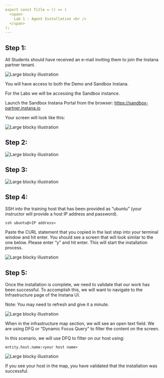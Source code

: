 ```yaml
---
export const Title = () => (
  <span>
    Lab 1 - Agent Installation <br />
  </span>
);
---
```

## Step 1: 

All Students should have received an e-mail inviting them to join the Instana partner tenant. 

![Large blocky illustration](images/1.1.png)

You will have access to both the Demo and Sandbox Instana. 

For the Labs we will be accessing the Sandbox instance. 

Launch the Sandbox Instana Portal from the browser: https://sandbox-partner.instana.io 

Your screen will look like this: 

![Large blocky illustration](images/1.2.png)

## Step 2:

![Large blocky illustration](images/1.3.png)

## Step 3:

![Large blocky illustration](images/1.4.png)

## Step 4:

SSH into the training host that has been provided as “ubuntu” (your instructor will provide a host IP address and password).

```
ssh ubuntu@<IP address>
```

Paste the CURL statement that you copied in the last step into your terminal window and hit enter. 
You should see a screen that will look similar to the one below. Please enter “y” and hit enter. This will  start the installation process.

![Large blocky illustration](images/1.5.png)

## Step 5:

Once the installation is complete, we need to validate that our work has been successful. 
To accomplish this, we will want to navigate to the Infrastructure page of the Instana UI. 

Note: You may need to refresh and give it a minute. 

![Large blocky illustration](images/1.6.png)

When in the infrastructure map section, we will see an open text field. 
We are using DFQ or “Dynamic Focus Query” to filter the content on the screen. 

In this scenario, we will use DFQ to filter on our host using:

```
entity.host.name:<your host name> 
```

![Large blocky illustration](images/lab1.7.png)

If you see your host in the map, you have validated that the installation was successful. 
